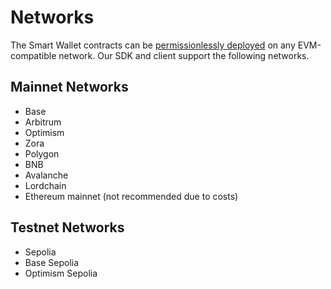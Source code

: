 
# Networks

The Smart Wallet contracts can be [permissionlessly deployed](https://github.com/coinbase/smart-wallet/tree/main?tab=readme-ov-file#deployments) on any EVM-compatible network.
Our SDK and client support the following networks.

## Mainnet Networks

- Base
- Arbitrum
- Optimism
- Zora
- Polygon
- BNB
- Avalanche
- Lordchain
- Ethereum mainnet (not recommended due to costs)

## Testnet Networks

- Sepolia
- Base Sepolia
- Optimism Sepolia
